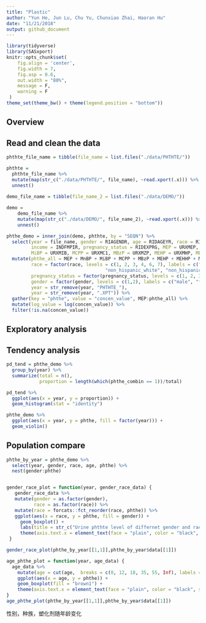 ```yaml
---
title: "Plastic"
author: "Yun He, Jun Lu, Chu Yu, Chunxiao Zhai, Haoran Hu"
date: "11/21/2018"
output: github_document
---
```


```r
library(tidyverse)
library(SASxport)
knitr::opts_chunk$set(
    fig.align = 'center',
    fig.width = 7,
    fig.asp = 0.6,
    out.width = "80%",
    message = F,
    warning = F
 )
theme_set(theme_bw() + theme(legend.position = "bottom"))


```

## Overview

## Read and clean the data
```r
phthte_file_name = tibble(file_name = list.files("./data/PHTHTE/"))

phthte =
  phthte_file_name %>% 
  mutate(map(str_c("./data/PHTHTE/", file_name), ~read.xport(.x))) %>% 
  unnest() 
    
demo_file_name = tibble(file_name_2 = list.files("./data/DEMO/"))

demo = 
    demo_file_name %>% 
    mutate(map(str_c("./data/DEMO/", file_name_2), ~read.xport(.x))) %>% 
    unnest()

phthe_demo = inner_join(demo, phthte, by = "SEQN") %>%
  select(year = file_name, gender = RIAGENDR, age = RIDAGEYR, race = RIDRETH3, weight = WTMEC2YR, 
         income = INDFMPIR, pregnancy_status = RIDEXPRG, MEP = URXMEP, MnBP = URXMBP, 
         MiBP = URXMIB, MCPP = URXMC1, MBzP = URXMZP, MEHP = URXMHP, MEHHP = URXMHH, MEOHP = URXMOH) %>%
  mutate(phthe_all = MEP + MnBP + MiBP + MCPP + MBzP + MEHP + MEHHP + MEHHP,
         race = factor(race, levels = c(1, 2, 3, 4, 6, 7), labels = c("mexican_american", "other_hispanic",
                                    "non_hispanic_white", "non_hispanic_black", "non_hispanic_asian", "other_race")),
         pregnancy_status = factor(pregnancy_status, levels = c(1, 2, 3), labels = c("yes", "no", "unknown")),
         gender = factor(gender, levels = c(1,2), labels = c("male", "female")),
         year = str_remove(year, "PHTHTE_"),
         year = str_remove(year, ".XPT")) %>%
  gather(key = "phthe", value = "concen_value", MEP:phthe_all) %>% 
  mutate(log_value = log(concen_value)) %>% 
  filter(!is.na(concen_value))
```

## Exploratory analysis

## Tendency analysis
```r
pd_tend = phthe_demo %>%
  group_by(year) %>%
  summarize(total = n(),
            proportion = length(which(phthe_combin == 1))/total)

pd_tend %>%
  ggplot(aes(x = year, y = proportion)) +
  geom_histogram(stat = "identity")

phthe_demo %>%
  ggplot(aes(x = year, y = phthe, fill = factor(year))) +
  geom_violin()
```

## Population compare

```r
phthe_by_year = phthe_demo %>% 
  select(year, gender, race, age, phthe) %>% 
  nest(gender:phthe)


gender_race_plot = function(year, gender_race_data) {
   gender_race_data %>% 
   mutate(gender = as.factor(gender),
          race = as.factor(race)) %>% 
   mutate(race = forcats::fct_reorder(race, phthe)) %>% 
   ggplot(aes(x = race, y = phthe, fill = gender)) + 
     geom_boxplot() + 
     labs(title = str_c("Urine phthte level of differnet gender and race group in ", year), y = "Urine phthte level") +
     theme(axis.text.x = element_text(face = "plain", color = "black", size = 10, angle = 30,hjust = 1))
 }

gender_race_plot(phthe_by_year[[1,1]],phthe_by_year$data[[1]])

age_phthe_plot = function(year, age_data) {
  age_data %>% 
    mutate(age = cut(age,  breaks = c(0, 12, 18, 35, 55, Inf), labels = c("Young children(0-12ys)", "Teenagers(13-18ys)", "Young adults(19-35ys)", "Middle-aged adults(36-55ys)", "Older adults(>55ys)"))) %>% 
    ggplot(aes(x = age, y = phthe)) + 
    geom_boxplot(fill = "brown1") + 
    theme(axis.text.x = element_text(face = "plain", color = "black", size = 10, angle = 30,hjust = 1))
}
age_phthe_plot(phthe_by_year[[1,1]],phthe_by_year$data[[1]])

```

性别，种族，塑化剂随年龄变化